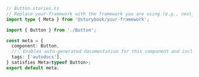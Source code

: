 ```ts
// Button.stories.ts
// Replace your-framework with the framework you are using (e.g., nextjs, vue3-vite)
import type { Meta } from '@storybook/your-framework';

import { Button } from './Button';

const meta = {
  component: Button,
  //👇 Enables auto-generated documentation for this component and includes all stories in this file
  tags: ['autodocs'],
} satisfies Meta<typeof Button>;
export default meta;
```
